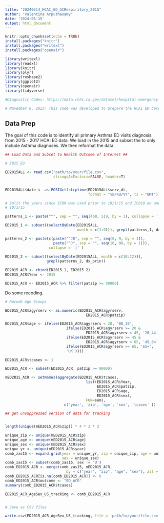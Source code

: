 ---
title: "20240514_HCAI_ED_ACRespiratory_2015"
author: "Valentina Arputhasamy"
date: '2024-05-15'
output: html_document
---

```{r setup, include=FALSE}
knitr::opts_chunk$set(echo = TRUE)
install.packages("knitr")
install.packages("writexl")
install.packages("openair")

library(writexl)
library(readxl)
library(knitr)
library(plyr)
library(reshape2)
library(ggplot2)
library(openair)
library(tidyverse)

#Diagnostic Codes: https://data.chhs.ca.gov/dataset/hospital-emergency-department-diagnosis-procedure-and-external-cause-codes

# November 8, 2023: This code was developed to prepare the HCAI ED Cardiovascular data for analysis. We will stratify by age (0-19; 20 - 44; 45 - 64; 65+) and sex (M, F) and merge 2016 with 2017 to sum total Cardiovascular ED visits by zip. ED visits in the ED file are treat and release only and do not include the ED visits that get hospitalized.  
```

## Data Prep 

The goal of this code is to identify all primary Asthma ED visits diagnosis from 2015 - 2017 HCAI ED data. We load in the 2015 and subset the to only include Asthma diagnoses. We then reformat the data. 

```{r setup, include=FALSE}

## Load Data and Subset to Health Outcome of Interest ##

# 2015_ED

ED2015ALL <- read.csv("path/to/your/file.csv", 
                      stringsAsFactors=FALSE, header=T) 


ED2015ALL$date <- as.POSIXct(strptime(ED2015ALL$serv_dt, 
                                      format = "%m/%d/%Y", tz = "GMT"))  

# Split the years since ICD9 was used prior to 10/1/15 and ICD10 on and after 
# 10/1/15

patterns_1 <- paste("^", sep = "", seq(460, 519, by = 1), collapse = '|')

ED2015_1 <- subset((selectByDate(ED2015ALL, 
                                 month = c(1:9))), grepl(patterns_1, dx_prin))

patterns_2 <- paste(c(paste("^J0", sep = "", seq(0, 9, by = 1)), 
                      paste("^J", sep = "", seq(10, 98, by = 1))), 
                    collapse = '|' )
  
ED2015_2 <- subset((selectByDate(ED2015ALL, month = c(10:12))), 
                   grepl(patterns_2, dx_prin))

ED2015_ACR <- rbind(ED2015_1, ED2015_2)
ED2015_ACR$Year <- 2015

ED2015_ACR <- ED2015_ACR %>% filter(patzip >= 90000)

```

Do some recoding. 

```{r setup, include=FALSE}

# Recode Age Groups

ED2015_ACR$agyrserv <- as.numeric(ED2015_ACR$agyrserv, 
                                     ED2015_ACR$patzip)

ED2015_ACR$age <- ifelse(ED2015_ACR$agyrserv < 20, '00_19',
                            ifelse(ED2015_ACR$agyrserv >= 20 & 
                                     ED2015_ACR$agyrserv < 45, '20_44',
                            ifelse(ED2015_ACR$agyrserv >= 45 & 
                                     ED2015_ACR$agyrserv < 65, '45_64',
                            ifelse(ED2015_ACR$agyrserv >= 65, '65+',
                            'UK'))))

ED2015_ACR$tcases <- 1

ED2015_ACR <- subset(ED2015_ACR, patzip >= 90000)

mED2015_ACR <- setNames(aggregate(ED2015_ACR$tcases, 
                                     list(ED2015_ACR$Year, 
                                          ED2015_ACR$patzip, 
                                          ED2015_ACR$age, 
                                          ED2015_ACR$sex), 
                                     FUN=sum), 
                           c('year', 'zip', 'age', 'sex', 'tcases' ))

## get unsuppressed version of data for tracking


length(unique(mED2015_ACR$zip)) * 4 * 2 * 3

unique_zip <- unique(mED2015_ACR$zip)
unique_age <- unique(mED2015_ACR$age)
unique_sex <- unique(mED2015_ACR$sex)
unique_yr <- unique(mED2015_ACR$year)
comb_zas15 <- expand.grid(year = unique_yr, zip = unique_zip, age = unique_age,
                          sex = unique_sex)
comb_zas15 <- subset(comb_zas15, sex != 'U')
comb_ED2015_ACR <- merge(comb_zas15, mED2015_ACR,
                            by = c("year", "zip", "age", "sex"), all = TRUE)
comb_ED2015_ACR[is.na(comb_ED2015_ACR)] <- 0
comb_ED2015_ACR$outcome <- "ED_ACR"
summary(comb_ED2015_ACR$tcases)

ED2015_ACR_AgeSex_US_tracking <- comb_ED2015_ACR


# Save as CSV files

write.csv(ED2015_ACR_AgeSex_US_tracking, file = 'path/to/your/file.csv')
```
